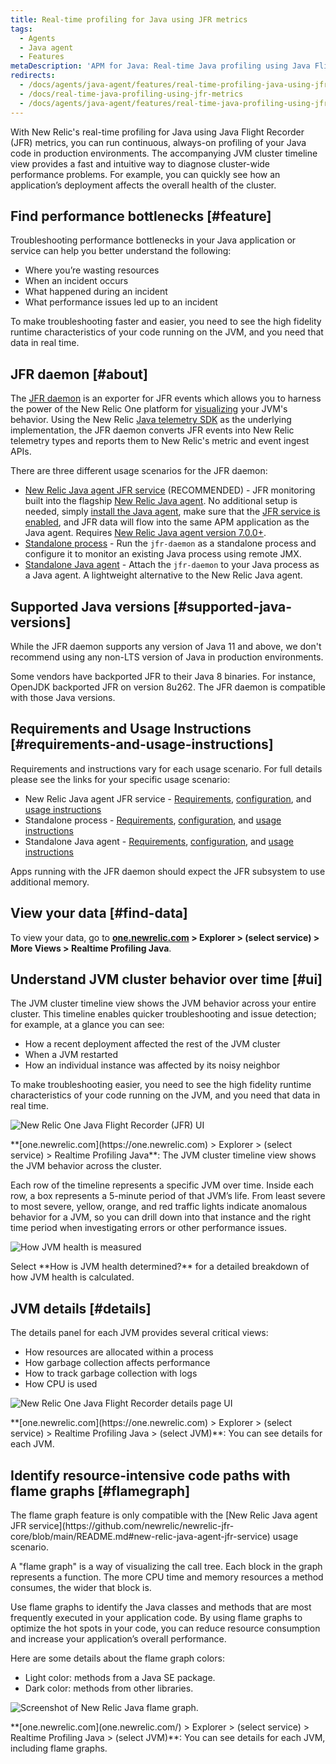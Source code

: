 ```yaml
---
title: Real-time profiling for Java using JFR metrics
tags:
  - Agents
  - Java agent
  - Features
metaDescription: 'APM for Java: Real-time Java profiling using Java Flight Recorder (JFR) metrics.'
redirects:
  - /docs/agents/java-agent/features/real-time-profiling-java-using-jfr-metrics
  - /docs/real-time-java-profiling-using-jfr-metrics
  - /docs/agents/java-agent/features/real-time-java-profiling-using-jfr-metrics
---
```


With New Relic's real-time profiling for Java using Java Flight Recorder (JFR) metrics, you can run continuous, always-on profiling of your Java code in production environments. The accompanying JVM cluster timeline view provides a fast and intuitive way to diagnose cluster-wide performance problems. For example, you can quickly see how an application’s deployment affects the overall health of the cluster.

## Find performance bottlenecks [#feature]

Troubleshooting performance bottlenecks in your Java application or service can help you better understand the following:

- Where you’re wasting resources
- When an incident occurs
- What happened during an incident
- What performance issues led up to an incident

To make troubleshooting faster and easier, you need to see the high fidelity runtime characteristics of your code running on the JVM, and you need that data in real time.

## JFR daemon [#about]

The [JFR daemon](https://github.com/newrelic/newrelic-jfr-core) is an exporter for JFR events which allows you to harness the power of the New Relic One platform for [visualizing](#find-data) your JVM's behavior. Using the New Relic [Java telemetry SDK](https://github.com/newrelic/newrelic-telemetry-sdk-java) as the underlying implementation, the JFR daemon converts JFR events into New Relic telemetry types and reports them to New Relic's metric and event ingest APIs.

There are three different usage scenarios for the JFR daemon:

- [New Relic Java agent JFR service](https://github.com/newrelic/newrelic-jfr-core/blob/main/README.md#new-relic-java-agent-jfr-service) (RECOMMENDED) - JFR monitoring built into the flagship [New Relic Java agent](/docs/agents/java-agent/). No additional setup is needed, simply [install the Java agent](/docs/agents/java-agent/installation/install-java-agent/), make sure that the [JFR service is enabled](/docs/agents/java-agent/configuration/java-agent-configuration-config-file/#jfr-real-time-profiling), and JFR data will flow into the same APM application as the Java agent. Requires [New Relic Java agent version 7.0.0+](/docs/release-notes/agent-release-notes/java-release-notes/java-agent-700/).
- [Standalone process](https://github.com/newrelic/newrelic-jfr-core/blob/main/README.md#standalone-process) - Run the `jfr-daemon` as a standalone process and configure it to monitor an existing Java process using remote JMX.
- [Standalone Java agent](https://github.com/newrelic/newrelic-jfr-core/blob/main/README.md#standalone-java-agent) - Attach the `jfr-daemon` to your Java process as a Java agent. A lightweight alternative to the New Relic Java agent.

## Supported Java versions [#supported-java-versions]

While the JFR daemon supports any version of Java 11 and above, we don't recommend
using any non-LTS version of Java in production environments.

Some vendors have backported JFR to their Java 8 binaries. For instance, OpenJDK backported JFR on version 8u262. The JFR daemon is compatible with those Java versions.

## Requirements and Usage Instructions [#requirements-and-usage-instructions]

Requirements and instructions vary for each usage scenario. For full details please see the links for your specific usage scenario:

- New Relic Java agent JFR service - [Requirements](https://github.com/newrelic/newrelic-jfr-core/blob/main/README.md#requirements-for-new-relic-java-agent-jfr-service), [configuration](https://github.com/newrelic/newrelic-jfr-core/blob/main/README.md#configuration-for-new-relic-java-agent-jfr-service), and [usage instructions](https://github.com/newrelic/newrelic-jfr-core/blob/main/README.md#usage-for-new-relic-java-agent-jfr-service)
- Standalone process - [Requirements](https://github.com/newrelic/newrelic-jfr-core/blob/main/README.md#requirements-for-standalone-process), [configuration](https://github.com/newrelic/newrelic-jfr-core/blob/main/README.md#configuration-for-standalone-usage), and [usage instructions](https://github.com/newrelic/newrelic-jfr-core/blob/main/README.md#usage-for-standalone-process)
- Standalone Java agent - [Requirements](https://github.com/newrelic/newrelic-jfr-core/blob/main/README.md#requirements-for-standalone-java-agent), [configuration](https://github.com/newrelic/newrelic-jfr-core/blob/main/README.md#configuration-for-standalone-usage), and [usage instructions](https://github.com/newrelic/newrelic-jfr-core/blob/main/README.md#usage-for-standalone-java-agent)

<Callout variant="important">
  Apps running with the JFR daemon should expect the JFR subsystem to use
  additional memory.
</Callout>

## View your data [#find-data]

To view your data, go to **[one.newrelic.com](https://one.newrelic.com) > Explorer > (select service) > More Views > Realtime Profiling Java**.

## Understand JVM cluster behavior over time [#ui]

The JVM cluster timeline view shows the JVM behavior across your entire cluster. This timeline enables quicker troubleshooting and issue detection; for example, at a glance you can see:

- How a recent deployment affected the rest of the JVM cluster
- When a JVM restarted
- How an individual instance was affected by its noisy neighbor

To make troubleshooting easier, you need to see the high fidelity runtime characteristics of your code running on the JVM, and you need that data in real time.

![New Relic One Java Flight Recorder (JFR) UI](src/images/new-relic-one-java-flight-record-ui.jpg 'new-relic-one-java-flight-record-ui')

<figcaption>
  **[one.newrelic.com](https://one.newrelic.com) > Explorer > (select service) >
  Realtime Profiling Java**: The JVM cluster timeline view shows the JVM
  behavior across the cluster.
</figcaption>

Each row of the timeline represents a specific JVM over time. Inside each row, a box represents a 5-minute period of that JVM’s life. From least severe to most severe, yellow, orange, and red traffic lights indicate anomalous behavior for a JVM, so you can drill down into that instance and the right time period when investigating errors or other performance issues.

![How JVM health is measured](src/images/new-relic-one-JVM-health.jpg 'JVM-health-info')

<figcaption>
  Select **How is JVM health determined?** for a detailed breakdown of how JVM
  health is calculated.
</figcaption>

## JVM details [#details]

The details panel for each JVM provides several critical views:

- How resources are allocated within a process
- How garbage collection affects performance
- How to track garbage collection with logs
- How CPU is used

![New Relic One Java Flight Recorder details page UI](src/images/new-relic-one-java-flight-recorder-details-ui_0.jpg 'new-relic-one-java-flight-recorder-details-ui.jpg')

<figcaption>
  **[one.newrelic.com](https://one.newrelic.com) > Explorer > (select service) >
  Realtime Profiling Java > (select JVM)**: You can see details for each JVM.
</figcaption>

## Identify resource-intensive code paths with flame graphs [#flamegraph]

<Callout variant="important">
  The flame graph feature is only compatible with the [New Relic Java agent JFR
  service](https://github.com/newrelic/newrelic-jfr-core/blob/main/README.md#new-relic-java-agent-jfr-service)
  usage scenario.
</Callout>

A "flame graph" is a way of visualizing the call tree. Each block in the graph represents a function. The more CPU time and memory resources a method consumes, the wider that block is.

Use flame graphs to identify the Java classes and methods that are most frequently executed in your application code. By using flame graphs to optimize the hot spots in your code, you can reduce resource consumption and increase your application’s overall performance.

Here are some details about the flame graph colors:

- Light color: methods from a Java SE package.
- Dark color: methods from other libraries.

![Screenshot of New Relic Java flame graph.](src/images/jfr_flamegraphs.png 'Screenshot of New Relic Java flame graph')

<figcaption>
  **[one.newrelic.com](one.newrelic.com/) > Explorer > (select service) >
  Realtime Profiling Java > (select JVM)**: You can see details for each JVM,
  including flame graphs.
</figcaption>
